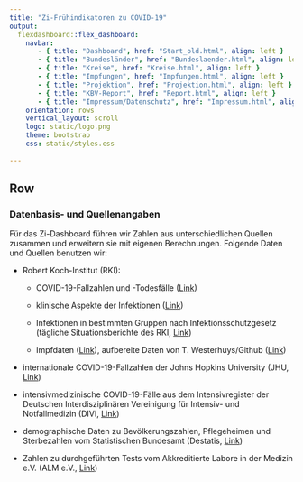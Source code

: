 ```yaml
---
title: "Zi-Frühindikatoren zu COVID-19"
output: 
  flexdashboard::flex_dashboard:
    navbar:
       - { title: "Dashboard", href: "Start_old.html", align: left }
       - { title: "Bundesländer", href: "Bundeslaender.html", align: left }
       - { title: "Kreise", href: "Kreise.html", align: left }
       - { title: "Impfungen", href: "Impfungen.html", align: left }
       - { title: "Projektion", href: "Projektion.html", align: left }
       - { title: "KBV-Report", href: "Report.html", align: left }
       - { title: "Impressum/Datenschutz", href: "Impressum.html", align: left }
    orientation: rows
    vertical_layout: scroll 
    logo: static/logo.png
    theme: bootstrap
    css: static/styles.css
  
---
```


Row
------------------------------------------------------------------------

### **Datenbasis- und Quellenangaben**

Für das Zi-Dashboard führen wir Zahlen aus unterschiedlichen Quellen zusammen und erweitern sie mit eigenen Berechnungen. Folgende Daten und Quellen benutzen wir:

-   Robert Koch-Institut (RKI):

    -   COVID-19-Fallzahlen und -Todesfälle ([Link](https://npgeo-corona-npgeo-de.hub.arcgis.com/datasets/dd4580c810204019a7b8eb3e0b329dd6_0/data))

    -   klinische Aspekte der Infektionen ([Link](https://www.rki.de/DE/Content/InfAZ/N/Neuartiges_Coronavirus/Daten/Klinische_Aspekte.html))

    -   Infektionen in bestimmten Gruppen nach Infektionsschutzgesetz (tägliche Situationsberichte des RKI, [Link](https://www.rki.de/DE/Content/InfAZ/N/Neuartiges_Coronavirus/Situationsberichte/Gesamt.html))

    -   Impfdaten ([Link](https://www.rki.de/DE/Content/InfAZ/N/Neuartiges_Coronavirus/Daten/Impfquoten-Tab.html)), aufbereite Daten von T. Westerhuys/Github ([Link](https://github.com/n0rdlicht/rki-vaccination-scraper))

-   internationale COVID-19-Fallzahlen der Johns Hopkins University (JHU, [Link](https://github.com/CSSEGISandData/COVID-19))

-   intensivmedizinische COVID-19-Fälle aus dem Intensivregister der Deutschen Interdisziplinären Vereinigung für Intensiv- und Notfallmedizin (DIVI, [Link](https://www.divi.de/register/tagesreport))

-   demographische Daten zu Bevölkerungszahlen, Pflegeheimen und Sterbezahlen vom Statistischen Bundesamt (Destatis, [Link](https://www.destatis.de/DE/Home/_inhalt.html))

-   Zahlen zu durchgeführten Tests vom Akkreditierte Labore in der Medizin e.V. (ALM e.V., [Link](https://www.alm-ev.de/aktuell/corona-themenseite/datenerhebung-alm-ev/))

